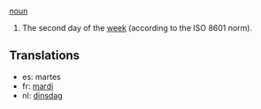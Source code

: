 [[noun]]

#The second day of the [[week]] (according to the ISO 8601 norm).

==Translations==
*es: martes
*fr: [[mardi]]
*nl: [[dinsdag]]